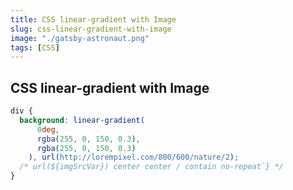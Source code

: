 ```yaml
---
title: CSS linear-gradient with Image
slug: css-linear-gradient-with-image
image: "./gatsby-astronaut.png"
tags: [CSS]
---
```


## CSS linear-gradient with Image

```css
div {
  background: linear-gradient(
      0deg,
      rgba(255, 0, 150, 0.3),
      rgba(255, 0, 150, 0.3)
    ), url(http://lorempixel.com/800/600/nature/2);
  /* url(${imgSrcVar}) center center / contain no-repeat`} */
}
```
